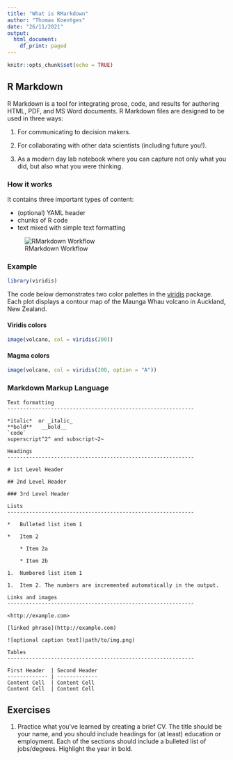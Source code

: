 ```yaml
---
title: "What is RMarkdown"
author: "Thomas Koentges"
date: "26/11/2021"
output:
  html_document:
    df_print: paged
---
```


```r
knitr::opts_chunk$set(echo = TRUE)
```

## R Markdown

R Markdown is a tool for integrating prose, code, and results for authoring HTML, PDF, and MS Word documents. R Markdown files are designed to be used in three ways:

1. For communicating to decision makers.

2. For collaborating with other data scientists (including future you!).

3. As a modern day lab notebook where you can capture not only what you did, but also what you were thinking.

### How it works

It contains three important types of content:

- (optional) YAML header
- chunks of R code
- text mixed with simple text formatting

![RMarkdown Workflow](https://d33wubrfki0l68.cloudfront.net/61d189fd9cdf955058415d3e1b28dd60e1bd7c9b/9791d/images/rmarkdownflow.png)

### Example

```r
library(viridis)
```

The code below demonstrates two color palettes in the [viridis](https://github.com/sjmgarnier/viridis) package. Each plot displays a contour map of the Maunga Whau volcano in Auckland, New Zealand.

#### Viridis colors

```r
image(volcano, col = viridis(200))
```

#### Magma colors

```r
image(volcano, col = viridis(200, option = "A"))
```

### Markdown Markup Language

```
Text formatting 
------------------------------------------------------------

*italic*  or _italic_
**bold**   __bold__
`code`
superscript^2^ and subscript~2~

Headings
------------------------------------------------------------

# 1st Level Header

## 2nd Level Header

### 3rd Level Header

Lists
------------------------------------------------------------

*   Bulleted list item 1

*   Item 2

    * Item 2a

    * Item 2b

1.  Numbered list item 1

1.  Item 2. The numbers are incremented automatically in the output.

Links and images
------------------------------------------------------------

<http://example.com>

[linked phrase](http://example.com)

![optional caption text](path/to/img.png)

Tables 
------------------------------------------------------------

First Header  | Second Header
------------- | -------------
Content Cell  | Content Cell
Content Cell  | Content Cell
```

## Exercises

1. Practice what you’ve learned by creating a brief CV. The title should be your name, and you should include headings for (at least) education or employment. Each of the sections should include a bulleted list of jobs/degrees. Highlight the year in bold.
